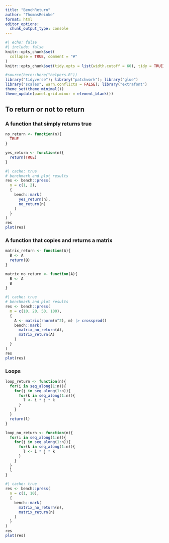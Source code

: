 ---
title: "BenchReturn"
author: "ThomasReinke"
format: html
editor_options: 
  chunk_output_type: console
---

```{r setup}
#| echo: false
#| include: false
knitr::opts_chunk$set(
  collapse = TRUE, comment = "#"
)
knitr::opts_chunk$set(tidy.opts = list(width.cutoff = 60), tidy = TRUE)

#source(here::here("helpers.R"))
library("tidyverse"); library("patchwork"); library("glue")
library("scales", warn.conflicts = FALSE); library("extrafont")
theme_set(theme_minimal())
theme_update(panel.grid.minor = element_blank())
```

## To return or not to return


### A function that simply returns true
```{r}
no_return <- function(n){
  TRUE
}
```
```{r}
yes_return <- function(n){
  return(TRUE)
}
```

```{r}
#| cache: true
# benchmark and plot results
res <- bench::press(
  n = c(1, 2),
  {
    bench::mark(
      yes_return(n),
      no_return(n)
    )
  }
)
res
plot(res)
```

### A function that copies and returns a matrix
```{r}
matrix_return <- function(A){
  B <- A
  return(B) 
}
```
```{r}
matrix_no_return <- function(A){
  B <- A
  B
}
```
```{r}
#| cache: true
# benchmark and plot results
res <- bench::press(
  m = c(10, 20, 50, 100),
  {
    A <- matrix(rnorm(m^2), m) |> crossprod()
    bench::mark(
      matrix_no_return(A),
      matrix_return(A)
    )
  }
)
res
plot(res)
```

### Loops
```{r}
loop_return <- function(n){
  for(i in seq_along(1:n)){
    for(j in seq_along(1:n)){
      for(k in seq_along(1:n)){
        l <- i * j * k
      }
    }
  }
  return(l)
}
```
```{r}
loop_no_return <- function(n){
  for(i in seq_along(1:n)){
    for(j in seq_along(1:n)){
      for(k in seq_along(1:n)){
        l <- i * j * k
      }
    }
  }
  l
}
```
```{r}
#| cache: true
res <- bench::press(
  n = c(1, 10),
  {
    bench::mark(
      matrix_no_return(n),
      matrix_return(n)
    )
  }
)
res
plot(res)
```


